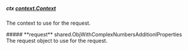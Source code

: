 
##### **ctx** [context.Context](https://pkg.go.dev/context#Context)
The context to use for the request.

<Collapsible>
    ##### **request** shared.ObjWithComplexNumbersAdditionlProperties
    The request object to use for the request.
    <Collapsible.Break/>
    <ObjWithComplexNumbersAdditionlProperties/>
</Collapsible>

